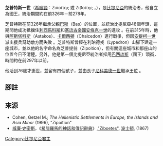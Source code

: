 '''芝普特斯一世'''（[[希臘語|希臘語]]：Zιπoίτης 或 Zιβoίτης ，{{bd|前354年||前278年|catIdx=P}}），是[[比提尼亞|比提尼亞]]的統治者，他自立為國王，統治期間約在前326年－前278年。

芝普特斯在前326年繼承父親[[比提尼亞的巴斯|巴斯]]（Bas）的位置，並統治比提尼亞48個年頭，這期間他成功抵擋住[[利西馬科斯|利西馬科斯]]和[[塞琉古帝國|塞琉古帝國]][[安條克一世|安條克一世]]的進攻{{r|memn_6_9}} 。在前315年時，他與[[尼科米底亞|阿斯塔科斯]]（Astakos）、[[卡爾西頓|卡爾西頓]]（Chalcedon）進行戰爭，但因[[安提柯一世|安提柯一世]]派出援兵幫助敵方而失敗{{r|diod_19.60}} 。芝普特斯曾經在利珀德戎（Lypedron）山腳下建造一座城市，並以他的名字命名為芝普提翁（Zipoition），但有關這座城市和那座山的位置今日不清楚。另外，他是第一個比提尼亞統治者採用[[巴西琉斯|巴西琉斯]]（國王）頭銜，時間約在前297年以前。

他活到76歲才逝世，並留有四個孩子，並由長子[[尼科美德一世|尼科美德一世]]繼承王位{{r|memn_12}} 。

==腳註==
{{reflist|refs=
<ref name=memn_6_9> [[赫拉克利亞的門農|赫拉克利亞的門農]], ''History of Heracleia'', [http://www.attalus.org/translate/memnon1.html 6, 9]</ref>
<ref name=diod_19.60> [[西西里的狄奧多羅斯|西西里的狄奧多羅斯]], ''Bibliotheca'', xix. 60</ref>
<ref name=memn_12> 門農, [http://www.attalus.org/translate/memnon1.html 12]; [[拜占庭的史蒂芬紐|拜占庭的史蒂芬紐]], ''Ethnica'', s.v. "Zipoition"</ref>
}}

==來源==
*Cohen, Getzel M.; ''The Hellenistic Settlements in Europe, the Islands and Asia Minor'' (1996), "Zipoition"
*[[威廉·史密斯_(辭典編纂者)|威廉·史密斯]]，《[[希腊羅馬的神話和傳記辭典|希腊羅馬的神話和傳記辭典]]》,[https://web.archive.org/web/20110605065301/http://www.ancientlibrary.com/smith-bio/3662.html "Ziboetes"], [[波士頓|波士頓]], (1867)

{{Start box}}
{{S-reg}}
{{Succession box |
 title=[[比提尼亞統治者列表|比提尼亞領主與國王]] |
 before=[[比提尼亞的巴斯|比提尼亞的巴斯]] |
 after=[[尼科美德一世|尼科美德一世]]<br>[[芝普特斯二世|芝普特斯二世]] |
 years=前326年 – 前278年}}
{{End box}}

{{希臘化時代統治者}}
[[Category:比提尼亞君主|Category:比提尼亞君主]]